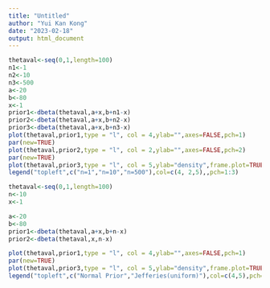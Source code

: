 ```yaml
---
title: "Untitled"
author: "Yui Kan Kong"
date: "2023-02-18"
output: html_document
---
```



```r

thetaval<-seq(0,1,length=100)
n1<-1
n2<-10
n3<-500
a<-20
b<-80
x<-1
prior1<-dbeta(thetaval,a+x,b+n1-x)
prior2<-dbeta(thetaval,a+x,b+n2-x)
prior3<-dbeta(thetaval,a+x,b+n3-x)
plot(thetaval,prior1,type = "l", col = 4,ylab="",axes=FALSE,pch=1)
par(new=TRUE)
plot(thetaval,prior2,type = "l", col = 2,ylab="",axes=FALSE,pch=2)
par(new=TRUE)
plot(thetaval,prior3,type = "l", col = 5,ylab="density",frame.plot=TRUE,yaxt="n",pch=3,main="Three Priors")
legend("topleft",c("n=1","n=10","n=500"),col=c(4, 2,5),,pch=1:3)

```



```r
thetaval<-seq(0,1,length=100)
n<-10
x<-1

a<-20
b<-80
prior1<-dbeta(thetaval,a+x,b+n-x)
prior2<-dbeta(thetaval,x,n-x)

plot(thetaval,prior1,type = "l", col = 4,ylab="",axes=FALSE,pch=1)
par(new=TRUE)
plot(thetaval,prior3,type = "l", col = 5,ylab="density",frame.plot=TRUE,yaxt="n",pch=3,main="Two Priors")
legend("topleft",c("Normal Prior","Jefferies(uniform)"),col=c(4,5),pch=1:3)
```


